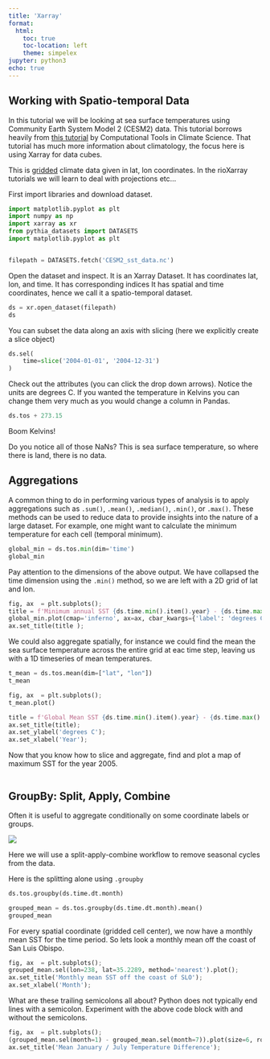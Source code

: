 ```yaml
---
title: 'Xarray'
format:
  html:
    toc: true
    toc-location: left
    theme: simpelex
jupyter: python3
echo: true
---
```



## Working with Spatio-temporal Data

In this tutorial we  will be looking at sea surface temperatures using Community Earth System Model 2 (CESM2) data.  This tutorial borrows heavily from [this tutorial](https://comptools.climatematch.io/tutorials/W1D1_ClimateSystemOverview/student/W1D1_Tutorial5.html) by Computational Tools in Climate Science.  That tutorial has much more information about climatology, the focus here is using Xarray for data cubes.

This is [gridded](https://nsidc.org/data/user-resources/help-center/guide-ease-grids#:~:text=The%20EASE%20Grids%20utilize%20an,the%20temperate%20and%20global%20projections.) climate data given in lat, lon coordinates.  In the rioXarray tutorials we will learn to deal with projections etc...

First import libraries and download dataset.

```python
import matplotlib.pyplot as plt
import numpy as np
import xarray as xr
from pythia_datasets import DATASETS
import matplotlib.pyplot as plt


filepath = DATASETS.fetch('CESM2_sst_data.nc')
```

Open the dataset and inspect.  It is an Xarray Dataset.  It has coordinates lat, lon, and time.  It has corresponding indices  It has spatial and time coordinates, hence we call it a spatio-temporal dataset.

```python
ds = xr.open_dataset(filepath)
ds
```

You can subset the data along an axis with slicing (here we explicitly create a slice object)

```python
ds.sel(
    time=slice('2004-01-01', '2004-12-31')
)
```

Check out the attributes (you can click the drop down arrows).  Notice the units are degrees C.  If you wanted the temperature in Kelvins you can change them very much as you would change a column in Pandas.

```python
ds.tos + 273.15
```
Boom Kelvins! 

::: { .callout-note }
Do you notice all of those NaNs?  This is sea surface temperature, so where there is land, there is no data.
:::

## Aggregations

A common thing to do in performing various types of analysis is to apply aggregations such as `.sum()`, `.mean()`, `.median()`, `.min()`, or `.max()`.  These methods can be used to reduce data to provide insights into the nature of a large dataset. For example, one might want to calculate the  minimum temperature for each cell (temporal minimum).

```python
global_min = ds.tos.min(dim='time')
global_min
```

Pay attention to the dimensions of the above output.  We have collapsed the time dimension using the `.min()` method, so we are left with a 2D grid of lat and lon.

```python

fig, ax  = plt.subplots();
title = f'Minimum annual SST {ds.time.min().item().year} - {ds.time.max().item().year}'
global_min.plot(cmap='inferno', ax=ax, cbar_kwargs={'label': 'degrees C'});
ax.set_title(title );
```

We could also aggregate spatially, for instance we could find the mean the sea surface temperature across the entire grid at eac time step, leaving us with a 1D timeseries of mean temperatures.
 
```python
t_mean = ds.tos.mean(dim=["lat", "lon"])
t_mean

fig, ax  = plt.subplots();
t_mean.plot()

title = f'Global Mean SST {ds.time.min().item().year} - {ds.time.max().item().year}'
ax.set_title(title);
ax.set_ylabel('degrees C');
ax.set_xlabel('Year');

```

::: { .callout-note title="Exercise"}
Now that you know how to slice and aggregate, find and plot a map of maximum SST for the year 2005.
:::



```python



```

## GroupBy: Split, Apply, Combine

Often it is useful to aggregate conditionally on some coordinate labels or groups.

<img src="https://comptools.climatematch.io/_images/t5_split_apply_combine.png">

Here we will use a split-apply-combine workflow to remove seasonal cycles from the data.

Here is the splitting alone using `.groupby`
```python
ds.tos.groupby(ds.time.dt.month)
```

```python
grouped_mean = ds.tos.groupby(ds.time.dt.month).mean()
grouped_mean
```

For every spatial coordinate (gridded cell center), we now have a monthly mean SST for the time period.  So lets look a monthly mean off the coast of San Luis Obispo.

```python
fig, ax  = plt.subplots();
grouped_mean.sel(lon=238, lat=35.2289, method='nearest').plot();
ax.set_title('Monthly mean SST off the coast of SLO');
ax.set_xlabel('Month');

```

::: { .callout-note title=Question??? }
What are these trailing semicolons all about? Python does not typically end lines with a semicolon.  Experiment with the above code block with and without the semicolons.
:::

```python
fig, ax  = plt.subplots();
(grouped_mean.sel(month=1) - grouped_mean.sel(month=7)).plot(size=6, robust=True)
ax.set_title('Mean January / July Temperature Difference');

```